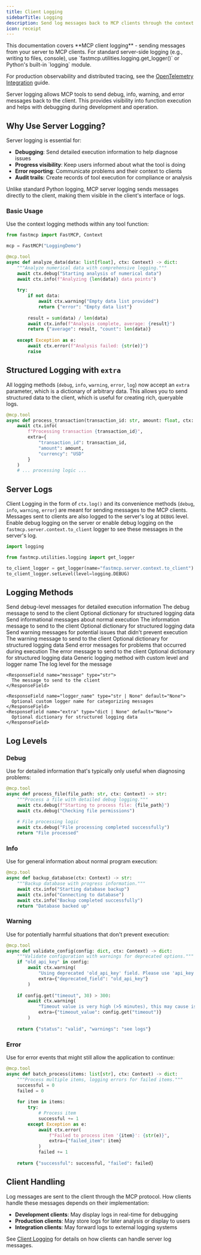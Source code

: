 ```yaml
---
title: Client Logging
sidebarTitle: Logging
description: Send log messages back to MCP clients through the context.
icon: receipt
---
```



<Tip>
This documentation covers **MCP client logging** - sending messages from your server to MCP clients. For standard server-side logging (e.g., writing to files, console), use `fastmcp.utilities.logging.get_logger()` or Python's built-in `logging` module.

For production observability and distributed tracing, see the [OpenTelemetry Integration](/integrations/opentelemetry) guide.
</Tip>

Server logging allows MCP tools to send debug, info, warning, and error messages back to the client. This provides visibility into function execution and helps with debugging during development and operation.

## Why Use Server Logging?

Server logging is essential for:

- **Debugging**: Send detailed execution information to help diagnose issues
- **Progress visibility**: Keep users informed about what the tool is doing
- **Error reporting**: Communicate problems and their context to clients
- **Audit trails**: Create records of tool execution for compliance or analysis

Unlike standard Python logging, MCP server logging sends messages directly to the client, making them visible in the client's interface or logs.

### Basic Usage

Use the context logging methods within any tool function:

```python {8-9, 13, 17, 21}
from fastmcp import FastMCP, Context

mcp = FastMCP("LoggingDemo")

@mcp.tool
async def analyze_data(data: list[float], ctx: Context) -> dict:
    """Analyze numerical data with comprehensive logging."""
    await ctx.debug("Starting analysis of numerical data")
    await ctx.info(f"Analyzing {len(data)} data points")
    
    try:
        if not data:
            await ctx.warning("Empty data list provided")
            return {"error": "Empty data list"}
        
        result = sum(data) / len(data)
        await ctx.info(f"Analysis complete, average: {result}")
        return {"average": result, "count": len(data)}
        
    except Exception as e:
        await ctx.error(f"Analysis failed: {str(e)}")
        raise
```

## Structured Logging with `extra`

All logging methods (`debug`, `info`, `warning`, `error`, `log`) now accept an `extra` parameter, which is a dictionary of arbitrary data. This allows you to send structured data to the client, which is useful for creating rich, queryable logs.

```python
@mcp.tool
async def process_transaction(transaction_id: str, amount: float, ctx: Context):
    await ctx.info(
        f"Processing transaction {transaction_id}",
        extra={
            "transaction_id": transaction_id,
            "amount": amount,
            "currency": "USD"
        }
    )
    # ... processing logic ...
```

## Server Logs

Client Logging in the form of `ctx.log()` and its convenience methods (`debug`, `info`, `warning`, `error`) are meant for sending messages to the MCP clients. Messages sent to clients are also logged to the server's log at `DEBUG` level. Enable debug logging on the server or enable debug logging on the `fastmcp.server.context.to_client` logger to see these messages in the server's log.

```python
import logging

from fastmcp.utilities.logging import get_logger

to_client_logger = get_logger(name="fastmcp.server.context.to_client")
to_client_logger.setLevel(level=logging.DEBUG)
```

## Logging Methods

<Card icon="code" title="Context Logging Methods">
<ResponseField name="ctx.debug" type="async method">
  Send debug-level messages for detailed execution information

  <Expandable title="parameters">
    <ResponseField name="message" type="str">
      The debug message to send to the client
    </ResponseField>
    <ResponseField name="extra" type="dict | None" default="None">
      Optional dictionary for structured logging data
    </ResponseField>
  </Expandable>
</ResponseField>

<ResponseField name="ctx.info" type="async method">
  Send informational messages about normal execution

  <Expandable title="parameters">
    <ResponseField name="message" type="str">
      The information message to send to the client
    </ResponseField>
    <ResponseField name="extra" type="dict | None" default="None">
      Optional dictionary for structured logging data
    </ResponseField>
  </Expandable>
</ResponseField>

<ResponseField name="ctx.warning" type="async method">
  Send warning messages for potential issues that didn't prevent execution

  <Expandable title="parameters">
    <ResponseField name="message" type="str">
      The warning message to send to the client
    </ResponseField>
    <ResponseField name="extra" type="dict | None" default="None">
      Optional dictionary for structured logging data
    </ResponseField>
  </Expandable>
</ResponseField>

<ResponseField name="ctx.error" type="async method">
  Send error messages for problems that occurred during execution

  <Expandable title="parameters">
    <ResponseField name="message" type="str">
      The error message to send to the client
    </ResponseField>
    <ResponseField name="extra" type="dict | None" default="None">
      Optional dictionary for structured logging data
    </ResponseField>
  </Expandable>
</ResponseField>

<ResponseField name="ctx.log" type="async method">
  Generic logging method with custom level and logger name

  <Expandable title="parameters">
    <ResponseField name="level" type="Literal['debug', 'info', 'warning', 'error']">
      The log level for the message
    </ResponseField>

    <ResponseField name="message" type="str">
      The message to send to the client
    </ResponseField>

    <ResponseField name="logger_name" type="str | None" default="None">
      Optional custom logger name for categorizing messages
    </ResponseField>
    <ResponseField name="extra" type="dict | None" default="None">
      Optional dictionary for structured logging data
    </ResponseField>
  </Expandable>
</ResponseField>
</Card>

## Log Levels

### Debug
Use for detailed information that's typically only useful when diagnosing problems:

```python 
@mcp.tool
async def process_file(file_path: str, ctx: Context) -> str:
    """Process a file with detailed debug logging."""
    await ctx.debug(f"Starting to process file: {file_path}")
    await ctx.debug("Checking file permissions")
    
    # File processing logic
    await ctx.debug("File processing completed successfully")
    return "File processed"
```

### Info
Use for general information about normal program execution:

```python
@mcp.tool
async def backup_database(ctx: Context) -> str:
    """Backup database with progress information."""
    await ctx.info("Starting database backup")
    await ctx.info("Connecting to database")
    await ctx.info("Backup completed successfully")
    return "Database backed up"
```

### Warning
Use for potentially harmful situations that don't prevent execution:

```python
@mcp.tool
async def validate_config(config: dict, ctx: Context) -> dict:
    """Validate configuration with warnings for deprecated options."""
    if "old_api_key" in config:
        await ctx.warning(
            "Using deprecated 'old_api_key' field. Please use 'api_key' instead",
            extra={"deprecated_field": "old_api_key"}
        )
    
    if config.get("timeout", 30) > 300:
        await ctx.warning(
            "Timeout value is very high (>5 minutes), this may cause issues",
            extra={"timeout_value": config.get("timeout")}
        )
    
    return {"status": "valid", "warnings": "see logs"}
```

### Error
Use for error events that might still allow the application to continue:

```python
@mcp.tool
async def batch_process(items: list[str], ctx: Context) -> dict:
    """Process multiple items, logging errors for failed items."""
    successful = 0
    failed = 0
    
    for item in items:
        try:
            # Process item
            successful += 1
        except Exception as e:
            await ctx.error(
                f"Failed to process item '{item}': {str(e)}",
                extra={"failed_item": item}
            )
            failed += 1
    
    return {"successful": successful, "failed": failed}
```


## Client Handling

Log messages are sent to the client through the MCP protocol. How clients handle these messages depends on their implementation:

- **Development clients**: May display logs in real-time for debugging
- **Production clients**: May store logs for later analysis or display to users
- **Integration clients**: May forward logs to external logging systems

See [Client Logging](/clients/logging) for details on how clients can handle server log messages.
